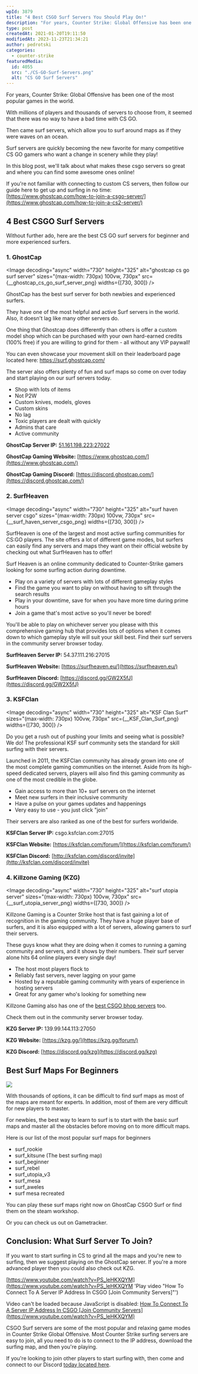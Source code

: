 ```yaml
---
wpId: 3879
title: "4 Best CSGO Surf Servers You Should Play On!"
description: "For years, Counter Strike: Global Offensive has been one of ..."
type: post
createdAt: 2021-01-20T19:11:50
modifiedAt: 2023-11-23T21:34:21
author: pedrotski
categories:
  - counter-strike
featuredMedia:
  id: 4055
  src: "./CS-GO-Surf-Servers.png"
  alt: "CS GO Surf Servers"
---
```




For years, Counter Strike: Global Offensive has been one of the most popular games in the world.

With millions of players and thousands of servers to choose from, it seemed that there was no way to have a bad time with CS GO.

Then came surf servers, which allow you to surf around maps as if they were waves on an ocean.

Surf servers are quickly becoming the new favorite for many competitive CS GO gamers who want a change in scenery while they play!

In this blog post, we'll talk about what makes these csgo servers so great and where you can find some awesome ones online!

If you're not familiar with connecting to custom CS servers, then follow our guide here to get up and surfing in no time: [https://www.ghostcap.com/how-to-join-a-csgo-server/](https://www.ghostcap.com/how-to-join-a-cs2-server/)

## 4 Best CSGO Surf Servers

Without further ado, here are the best CS GO surf servers for beginner and more experienced surfers.

### 1\. GhostCap

<Image
  decoding="async"
  width="730"
  height="325"
  alt="ghostcap cs go surf server"
  sizes="(max-width: 730px) 100vw, 730px"
  src={__ghostcap_cs_go_surf_server_png}
  widths={[730, 300]}
/>

GhostCap has the best surf server for both newbies and experienced surfers.

They have one of the most helpful and active Surf servers in the world. Also, it doesn't lag like many other servers do.

One thing that Ghostcap does differently than others is offer a custom model shop which can be purchased with your own hard-earned credits (100% free) if you are willing to grind for them - all without any VIP paywall!

You can even showcase your movement skill on their leaderboard page located here: https://surf.ghostcap.com/

The server also offers plenty of fun and surf maps so come on over today and start playing on our surf servers today.

- Shop with lots of items
- Not P2W
- Custom knives, models, gloves
- Custom skins
- No lag
- Toxic players are dealt with quickly
- Admins that care
- Active community

**GhostCap Server IP:** [51.161.198.223:27022](steam://connect/51.161.198.223:27022)

**GhostCap Gaming Website:** [https://www.ghostcap.com/](https://www.ghostcap.com/)

**GhostCap Gaming Discord:** [https://discord.ghostcap.com/](https://discord.ghostcap.com/)

### 2\. SurfHeaven

<Image
  decoding="async"
  width="730"
  height="325"
  alt="surf haven server csgo"
  sizes="(max-width: 730px) 100vw, 730px"
  src={__surf_haven_server_csgo_png}
  widths={[730, 300]}
/>

SurfHeaven is one of the largest and most active surfing communities for CS:GO players. The site offers a lot of different game modes, but surfers can easily find any servers and maps they want on their official website by checking out what SurfHeaven has to offer!

Surf Heaven is an online community dedicated to Counter-Strike gamers looking for some surfing action during downtime.

- Play on a variety of servers with lots of different gameplay styles
- Find the game you want to play on without having to sift through the search results
- Play in your downtime, save for when you have more time during prime hours
- Join a game that's most active so you'll never be bored!

You'll be able to play on whichever server you please with this comprehensive gaming hub that provides lots of options when it comes down to which gameplay style will suit your skill best. Find their surf servers in the community server browser today.

**SurfHeaven Server IP:** 54.37.111.216:27015

**SurfHeaven Website:** [https://surfheaven.eu/](https://surfheaven.eu/)

**SurfHeaven Discord:** [https://discord.gg/GW2X5fJ](https://discord.gg/GW2X5fJ)

### 3\. KSFClan

<Image
  decoding="async"
  width="730"
  height="325"
  alt="KSF Clan Surf"
  sizes="(max-width: 730px) 100vw, 730px"
  src={__KSF_Clan_Surf_png}
  widths={[730, 300]}
/>

Do you get a rush out of pushing your limits and seeing what is possible? We do! The professional KSF surf community sets the standard for skill surfing with their servers.

Launched in 2011, the KSFClan community has already grown into one of the most complete gaming communities on the internet. Aside from its high-speed dedicated servers, players will also find this gaming community as one of the most credible in the globe.

- Gain access to more than 10+ surf servers on the internet
- Meet new surfers in their inclusive community
- Have a pulse on your games updates and happenings
- Very easy to use - you just click "join"

Their servers are also ranked as one of the best for surfers worldwide.

**KSFClan Server IP:** csgo.ksfclan.com:27015

**KSFClan Website:** [https://ksfclan.com/forum/](https://ksfclan.com/forum/)

**KSFClan Discord:** [http://ksfclan.com/discord/invite](http://ksfclan.com/discord/invite)

### 4\. Killzone Gaming (KZG)

<Image
  decoding="async"
  width="730"
  height="325"
  alt="surf utopia server"
  sizes="(max-width: 730px) 100vw, 730px"
  src={__surf_utopia_server_png}
  widths={[730, 300]}
/>

Killzone Gaming is a Counter Strike host that is fast gaining a lot of recognition in the gaming community. They have a huge player base of surfers, and it is also equipped with a lot of servers, allowing gamers to surf their servers.

These guys know what they are doing when it comes to running a gaming community and servers, and it shows by their numbers. Their surf server alone hits 64 online players every single day!

- The host most players flock to
- Reliably fast servers, never lagging on your game
- Hosted by a reputable gaming community with years of experience in hosting servers
- Great for any gamer who's looking for something new

Killzone Gaming also has one of the [best CSGO bhop servers](https://www.ghostcap.com/cs-go-bhop-servers/) too.

Check them out in the community server browser today.

**KZG Server IP:** 139.99.144.113:27050

**KZG Website:** [https://kzg.gg/](https://kzg.gg/forum/)

**KZG Discord:** [https://discord.gg/kzg](https://discord.gg/kzg)

## Best Surf Maps For Beginners

![](Best-Surf-Maps-For-Beginners.webp)

With thousands of options, it can be difficult to find surf maps as most of the maps are meant for experts. In addition, most of them are very difficult for new players to master.

For newbies, the best way to learn to surf is to start with the basic surf maps and master all the obstacles before moving on to more difficult maps.

Here is our list of the most popular surf maps for beginners

- surf_rookie
- surf_kitsune (The best surfing map)
- surf_beginner
- surf_rebel
- surf_utopia_v3
- surf_mesa
- surf_aweles
- surf mesa recreated

You can play these surf maps right now on GhostCap CSGO Surf or find them on the steam workshop.

Or you can check us out on Gametracker.

## Conclusion: What Surf Server To Join?

If you want to start surfing in CS to grind all the maps and you're new to surfing, then we suggest playing on the GhostCap server. If you're a more advanced player then you could also check out KZG.

[https://www.youtube.com/watch?v=PS_leHKXQYM](https://www.youtube.com/watch?v=PS_leHKXQYM 'Play video "How To Connect To A Server IP Address In CSGO [Join Community Servers]"')

Video can't be loaded because JavaScript is disabled: [How To Connect To A Server IP Address In CSGO \[Join Community Servers\] (https://www.youtube.com/watch?v=PS_leHKXQYM)](https://www.youtube.com/watch?v=PS_leHKXQYM "How To Connect To A Server IP Address In CSGO [Join Community Servers]")

CSGO Surf servers are some of the most popular and relaxing game modes in Counter Strike Global Offensive. Most Counter Strike surfing servers are easy to join, all you need to do is to connect to the IP address, download the surfing map, and then you're playing.

If you're looking to join other players to start surfing with, then come and connect to our Discord [today located here](https://www.ghostcap.com/discord).
